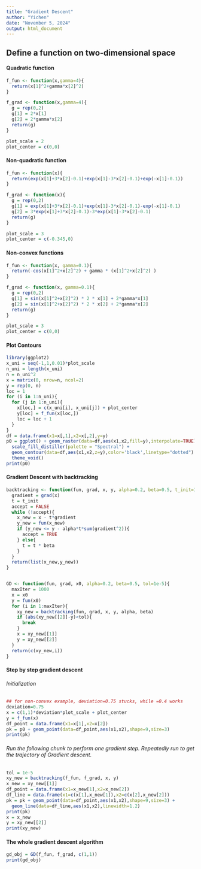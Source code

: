 ---
title: "Gradient Descent"
author: "Yichen"
date: "November 5, 2024"
output: html_document
---


## Define a function on two-dimensional space

#### Quadratic function
```{r}
f_fun <- function(x,gamma=4){
  return(x[1]^2+gamma*x[2]^2)
}

f_grad <- function(x,gamma=4){
  g = rep(0,2)
  g[1] = 2*x[1]
  g[2] = 2*gamma*x[2]
  return(g)
}

plot_scale = 2
plot_center = c(0,0)
```

#### Non-quadratic function
```{r}
f_fun <- function(x){
  return(exp(x[1]+3*x[2]-0.1)+exp(x[1]-3*x[2]-0.1)+exp(-x[1]-0.1))
}

f_grad <- function(x){
  g = rep(0,2)
  g[1] = exp(x[1]+3*x[2]-0.1)+exp(x[1]-3*x[2]-0.1)-exp(-x[1]-0.1)
  g[2] = 3*exp(x[1]+3*x[2]-0.1)-3*exp(x[1]-3*x[2]-0.1)
  return(g)
}

plot_scale = 3
plot_center = c(-0.345,0)
```

#### Non-convex functions
```{r}
f_fun <- function(x, gamma=0.1){
  return(-cos(x[1]^2+x[2]^2) + gamma * (x[1]^2+x[2]^2) )
}

f_grad <- function(x, gamma=0.1){
  g = rep(0,2)
  g[1] = sin(x[1]^2+x[2]^2) * 2 * x[1] + 2*gamma*x[1]
  g[2] = sin(x[1]^2+x[2]^2) * 2 * x[2] + 2*gamma*x[2]
  return(g)
}

plot_scale = 3
plot_center = c(0,0)
```


#### Plot Contours
```{r}
library(ggplot2)
x_uni = seq(-1,1,0.01)*plot_scale
n_uni = length(x_uni)
n = n_uni^2
x = matrix(0, nrow=n, ncol=2)
y = rep(0, n)
loc = 1
for (i in 1:n_uni){
  for (j in 1:n_uni){
    x[loc,] = c(x_uni[i], x_uni[j]) + plot_center
    y[loc] = f_fun(x[loc,])
    loc = loc + 1
  }
}
df = data.frame(x1=x[,1],x2=x[,2],y=y)
p0 = ggplot() + geom_raster(data=df,aes(x1,x2,fill=y),interpolate=TRUE) + 
  scale_fill_distiller(palette = "Spectral") + 
  geom_contour(data=df,aes(x1,x2,z=y),color='black',linetype="dotted") + 
  theme_void()
print(p0)
```


#### Gradient Descent with backtracking
```{r}
backtracking <- function(fun, grad, x, y, alpha=0.2, beta=0.5, t_init=1){
  gradient = grad(x)
  t = t_init
  accept = FALSE
  while (!accept){
    x_new = x - t*gradient
    y_new = fun(x_new)
    if (y_new <= y - alpha*t*sum(gradient^2)){
      accept = TRUE
    } else{
      t = t * beta
    }
  }
  return(list(x_new,y_new))
}


GD <- function(fun, grad, x0, alpha=0.2, beta=0.5, tol=1e-5){
  maxIter = 1000
  x = x0
  y = fun(x0)
  for (i in 1:maxIter){
    xy_new = backtracking(fun, grad, x, y, alpha, beta)
    if (abs(xy_new[[2]]-y)<tol){
      break
    }
    x = xy_new[[1]]
    y = xy_new[[2]]
  }
  return(c(xy_new,i))
}
```


#### Step by step gradient descent
###### Initialization
```{r}
## for non-convex example, deviation=0.75 stucks, while =0.4 works
deviation=0.75
x = c(1,1)*deviation*plot_scale + plot_center
y = f_fun(x)
df_point = data.frame(x1=x[1],x2=x[2])
pk = p0 + geom_point(data=df_point,aes(x1,x2),shape=9,size=3)
print(pk)
```
###### Run the following chunk to perform one gradient step. Repeatedly run to get the trajectory of Gradient descent.
```{r}
tol = 1e-5
xy_new = backtracking(f_fun, f_grad, x, y)
x_new = xy_new[[1]]
df_point = data.frame(x1=x_new[1],x2=x_new[2])
df_line = data.frame(x1=c(x[1],x_new[1]),x2=c(x[2],x_new[2]))
pk = pk + geom_point(data=df_point,aes(x1,x2),shape=9,size=3) + 
  geom_line(data=df_line,aes(x1,x2),linewidth=1.2)
print(pk)
x = x_new
y = xy_new[[2]]
print(xy_new)
```


#### The whole gradient descent algorithm
```{r}
gd_obj = GD(f_fun, f_grad, c(1,1))
print(gd_obj)
```






